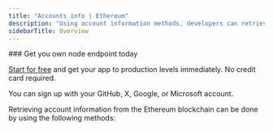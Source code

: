 ---
title: "Accounts info | Ethereum"
description: "Using account information methods, developers can retrieve information about accounts, contracts, and transactions on the Ethereum blockchain and use the information to build various decentralized applications."
sidebarTitle: Overview
---


<Check>
  ### Get you own node endpoint today

  [Start for free](https://console.chainstack.com/) and get your app to production levels immediately. No credit card required.

  You can sign up with your GitHub, X, Google, or Microsoft account.
</Check>

Retrieving account information from the Ethereum blockchain can be done by using the following methods:

<CardGroup cols={2}>
  <Card title="eth_getTransactionCount" icon="angle-right" iconType="solid" href="/reference/ethereum_node_api/accounts_info/eth_getTransactionCount" horizontal/>
  <Card title="eth_getBalance" icon="angle-right" iconType="solid" href="/reference/ethereum_node_api/accounts_info/eth_getBalance" horizontal/>
  <Card title="eth_getCode" icon="angle-right" iconType="solid" href="/reference/ethereum_node_api/accounts_info/eth_getCode" horizontal/>
  <Card title="eth_getStorageAt" icon="angle-right" iconType="solid" href="/reference/ethereum_node_api/accounts_info/eth_getStorageAt" horizontal/>
  <Card title="eth_getProof" icon="angle-right" iconType="solid" href="/reference/ethereum_node_api/accounts_info/eth_getProof" horizontal/>
</CardGroup>
